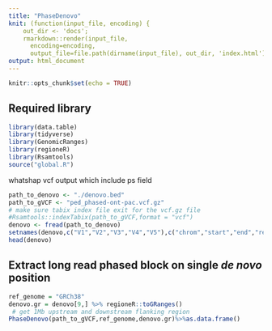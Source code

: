 ```yaml
---
title: "PhaseDenovo"
knit: (function(input_file, encoding) {
    out_dir <- 'docs';
    rmarkdown::render(input_file,
      encoding=encoding,
      output_file=file.path(dirname(input_file), out_dir, 'index.html'))})
output: html_document
---
```


```r
knitr::opts_chunk$set(echo = TRUE)
```

## Required library

```r
library(data.table)
library(tidyverse)
library(GenomicRanges)
library(regioneR)
library(Rsamtools)
source("global.R")
```

whatshap vcf output which include ps field

```r
path_to_denovo <- "./denovo.bed"
path_to_gVCF <- "ped_phased-ont-pac.vcf.gz"
# make sure tabix index file exit for the vcf.gz file
#Rsamtools::indexTabix(path_to_gVCF,format = "vcf")
denovo <- fread(path_to_denovo)
setnames(denovo,c("V1","V2","V3","V4","V5"),c("chrom","start","end","ref","alt"))
head(denovo)
```

## Extract long read phased block on single *de novo* position

```r
ref_genome = "GRCh38"
denovo.gr = denovo[9,] %>% regioneR::toGRanges()
 # get 1Mb upstream and downstream flanking region
PhaseDenovo(path_to_gVCF,ref_genome,denovo.gr)%>%as.data.frame()
```